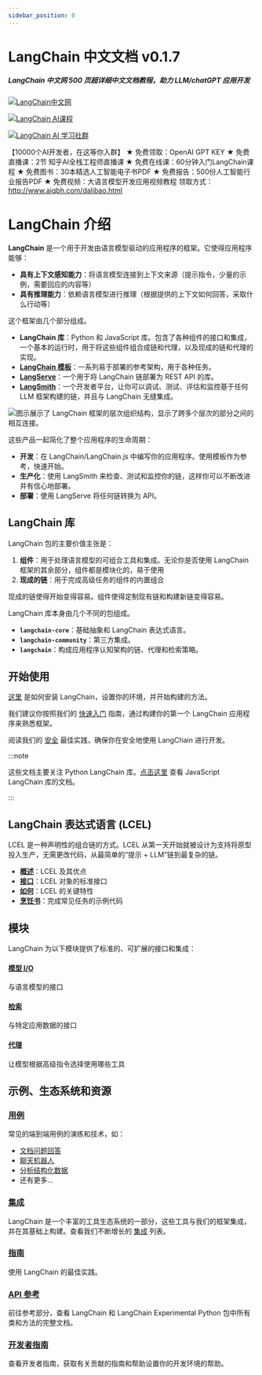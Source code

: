 ```yaml
---
sidebar_position: 0
---
```


# LangChain 中文文档 v0.1.7

##### LangChain 中文网 500 页超详细中文文档教程，助力 LLM/chatGPT 应用开发

[![LangChain中文网](https://pica.zhimg.com/50/v2-56e8bbb52aa271012541c1fe1ceb11a2_r.gif 'LangChain中文网')](http://python.langchian.com.cn)

[![LangChain AI课程](http://www.aiqbh.com/kecheng.png 'LangChain AI 课程')](https://www.zhihu.com/education/training/sku-detail/1684651118276382720?edu_sku_id=1684651118276382720&education_channel_code=LangChain-4edce0cdbc33183c)

[![LangChain AI 学习社群](http://www.aiqbh.com/jiaqun.jpg 'LangChain AI 学习社群')](http://www.aiqbh.com/dalibao.html)

【10000个AI开发者，在这等你入群】
★ 免费领取：OpenAI GPT KEY
★ 免费直播课：2节 知乎AI全栈工程师直播课
★ 免费在线课：60分钟入门LangChain课程
★ 免费图书：30本精选人工智能电子书PDF
★ 免费报告：500份人工智能行业报告PDF
★ 免费视频：大语言模型开发应用视频教程
领取方式：http://www.aiqbh.com/dalibao.html


# LangChain 介绍

**LangChain** 是一个用于开发由语言模型驱动的应用程序的框架。它使得应用程序能够：
- **具有上下文感知能力**：将语言模型连接到上下文来源（提示指令，少量的示例，需要回应的内容等）
- **具有推理能力**：依赖语言模型进行推理（根据提供的上下文如何回答，采取什么行动等）

这个框架由几个部分组成。
- **LangChain 库**：Python 和 JavaScript 库。包含了各种组件的接口和集成，一个基本的运行时，用于将这些组件组合成链和代理，以及现成的链和代理的实现。
- **[LangChain 模板](/docs/templates)**：一系列易于部署的参考架构，用于各种任务。
- **[LangServe](/docs/langserve)**：一个用于将 LangChain 链部署为 REST API 的库。
- **[LangSmith](/docs/langsmith)**：一个开发者平台，让你可以调试、测试、评估和监控基于任何 LLM 框架构建的链，并且与 LangChain 无缝集成。

![图示展示了 LangChain 框架的层次组织结构，显示了跨多个层次的部分之间的相互连接。](https://python.langchain.com/svg/langchain_stack.svg "LangChain 框架概述")

这些产品一起简化了整个应用程序的生命周期：
- **开发**：在 LangChain/LangChain.js 中编写你的应用程序。使用模板作为参考，快速开始。
- **生产化**：使用 LangSmith 来检查、测试和监控你的链，这样你可以不断改进并有信心地部署。
- **部署**：使用 LangServe 将任何链转换为 API。

## LangChain 库

LangChain 包的主要价值主张是：
1. **组件**：用于处理语言模型的可组合工具和集成。无论你是否使用 LangChain 框架的其余部分，组件都是模块化的，易于使用
2. **现成的链**：用于完成高级任务的组件的内置组合

现成的链使得开始变得容易。组件使得定制现有链和构建新链变得容易。

LangChain 库本身由几个不同的包组成。
- **`langchain-core`**：基础抽象和 LangChain 表达式语言。
- **`langchain-community`**：第三方集成。
- **`langchain`**：构成应用程序认知架构的链、代理和检索策略。

## 开始使用

[这里](/docs/get_started/installation) 是如何安装 LangChain，设置你的环境，并开始构建的方法。

我们建议你按照我们的 [快速入门](/docs/get_started/quickstart) 指南，通过构建你的第一个 LangChain 应用程序来熟悉框架。

阅读我们的 [安全](/docs/security) 最佳实践，确保你在安全地使用 LangChain 进行开发。

:::note

这些文档主要关注 Python LangChain 库。[点击这里](https://js.langchain.com.cn) 查看 JavaScript LangChain 库的文档。

:::

## LangChain 表达式语言 (LCEL)

LCEL 是一种声明性的组合链的方式。LCEL 从第一天开始就被设计为支持将原型投入生产，无需更改代码，从最简单的“提示 + LLM”链到最复杂的链。

- **[概述](/docs/expression_language/)**：LCEL 及其优点
- **[接口](/docs/expression_language/interface)**：LCEL 对象的标准接口
- **[如何](/docs/expression_language/how_to)**：LCEL 的关键特性
- **[烹饪书](/docs/expression_language/cookbook)**：完成常见任务的示例代码


## 模块

LangChain 为以下模块提供了标准的、可扩展的接口和集成：

#### [模型 I/O](/docs/modules/model_io/)
与语言模型的接口

#### [检索](/docs/modules/data_connection/)
与特定应用数据的接口

#### [代理](/docs/modules/agents/)
让模型根据高级指令选择使用哪些工具


## 示例、生态系统和资源

### [用例](/docs/use_cases/question_answering/)
常见的端到端用例的演练和技术，如：
- [文档问题回答](/docs/use_cases/question_answering/)
- [聊天机器人](/docs/use_cases/chatbots/)
- [分析结构化数据](/docs/use_cases/sql/)
- 还有更多...

### [集成](/docs/integrations/providers/)
LangChain 是一个丰富的工具生态系统的一部分，这些工具与我们的框架集成，并在其基础上构建。查看我们不断增长的 [集成](/docs/integrations/providers/) 列表。

### [指南](../guides/debugging.md)
使用 LangChain 的最佳实践。

### [API 参考](https://api.python.langchain.com)
前往参考部分，查看 LangChain 和 LangChain Experimental Python 包中所有类和方法的完整文档。

### [开发者指南](/docs/contributing)
查看开发者指南，获取有关贡献的指南和帮助设置你的开发环境的帮助。


